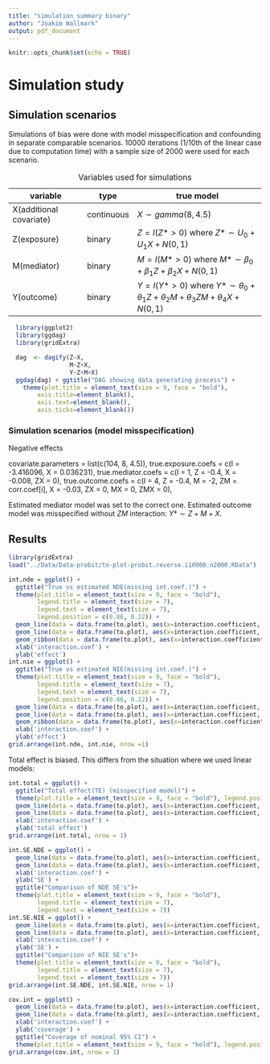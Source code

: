 ```yaml
---
title: "simulation summary binary"
author: "Joakim Wallmark"
output: pdf_document
---
```


```r
knitr::opts_chunk$set(echo = TRUE)
```

# Simulation study

## Simulation scenarios
Simulations of bias were done with model misspecification and confounding in separate comparable scenarios. 10000 iterations (1/10th of the linear case due to computation time) with a sample size of 2000 were used for each scenario.

variable | type | true model
---------|----- | ----------------
X(additional covariate) | continuous | $X\sim gamma(8, 4.5)$
Z(exposure) | binary | $Z=I(Z*>0)$ where $Z*\sim U_0+U_1X+N(0, 1)$
M(mediator) | binary | $M=I(M*>0)$ where $M*\sim \beta_0+\beta_1Z+\beta_2X+N(0, 1)$
Y(outcome) | binary | $Y=I(Y*>0)$ where $Y*\sim \theta_0+\theta_1Z+\theta_2M+\theta_3ZM+\theta_4X+N(0, 1)$

Table: Variables used for simulations

```r
  library(ggplot2)
  library(ggdag)
  library(gridExtra)
```

```r
  dag  <- dagify(Z~X,
                 M~Z+X,
                 Y~Z+M+X)
  ggdag(dag) + ggtitle("DAG showing data generating process") + 
    theme(plot.title = element_text(size = 9, face = "bold"), 
        axis.title=element_blank(),
        axis.text=element_blank(),
        axis.ticks=element_blank())
```

### Simulation scenarios (model misspecification)
Negative effects

covariate.parameters = list(c(104, 8, 4.5)),
true.exposure.coefs = c(I = -3.416096, X = 0.036231),
true.mediator.coefs = c(I = 1, Z = -0.4, X = -0.008, ZX = 0),
true.outcome.coefs = c(I = 4, Z = -0.4, M = -2, ZM = corr.coef[i], X = -0.03, ZX = 0, MX = 0, ZMX = 0),

Estimated mediator model was set to the correct one. Estimated outcome model was misspecified without $ZM$ interaction: $Y*\sim Z+M+X$.

\newpage

## Results
```r
library(gridExtra)
load("../Data/Data-probit/to-plot-probit.reverse.i10000.n2000.RData")

int.nde = ggplot() + 
  ggtitle("True vs estimated NDE(missing int.coef.)") +
  theme(plot.title = element_text(size = 9, face = "bold"),
        legend.title = element_text(size = 7),
        legend.text = element_text(size = 7),
        legend.position = c(0.86, 0.22)) +
  geom_line(data = data.frame(to.plot), aes(x=interaction.coefficient, y = nde.est, col = "est NDE")) +
  geom_line(data = data.frame(to.plot), aes(x=interaction.coefficient, y = nde.true, col = "true NDE")) +
  geom_ribbon(data = data.frame(to.plot), aes(x=interaction.coefficient, ymin=nde.est-nde.emp.SE, ymax=nde.est+nde.emp.SE), linetype=2, alpha=0.1) +
  xlab('interaction.coef') +
  ylab('effect')
int.nie = ggplot() + 
  ggtitle("True vs estimated NIE(missing int.coef.)") +
  theme(plot.title = element_text(size = 9, face = "bold"),
        legend.title = element_text(size = 7),
        legend.text = element_text(size = 7),
        legend.position = c(0.86, 0.22)) +
  geom_line(data = data.frame(to.plot), aes(x=interaction.coefficient, y = nie.est, col = "est NIE")) +
  geom_line(data = data.frame(to.plot), aes(x=interaction.coefficient, y = nie.true, col = "true NIE")) +
  geom_ribbon(data = data.frame(to.plot), aes(x=interaction.coefficient, ymin=nie.est-nie.emp.SE, ymax=nie.est+nie.emp.SE), linetype=2, alpha=0.1) +
  xlab('interaction.coef') +
  ylab('effect')
grid.arrange(int.nde, int.nie, nrow =1)
```

\newpage
Total effect is biased. This differs from the situation where we used linear models:

```r
int.total = ggplot() +
  ggtitle("Total effect(TE) (misspecified model)") +
  theme(plot.title = element_text(size = 9, face = "bold"), legend.position = "bottom") +
  geom_line(data = data.frame(to.plot), aes(x=interaction.coefficient, y = nde.true+nie.true, col = "True TE")) +
  geom_line(data = data.frame(to.plot), aes(x=interaction.coefficient, y = nde.est+nie.est, col = "Estimated TE")) +
  xlab('interaction.coef') +
  ylab('total effect')
grid.arrange(int.total, nrow = 1)
```

```r
int.SE.NDE = ggplot() + 
  geom_line(data = data.frame(to.plot), aes(x=interaction.coefficient, y = nde.emp.SE, col = "emp. SE")) +
  geom_line(data = data.frame(to.plot), aes(x=interaction.coefficient, y = nde.model.SE, col = "model. SE")) +
  xlab('interaction.coef') +
  ylab('SE') +
  ggtitle("Comparison of NDE SE's")+
  theme(plot.title = element_text(size = 9, face = "bold"),
        legend.title = element_text(size = 7),
        legend.text = element_text(size = 7))
int.SE.NIE = ggplot() + 
  geom_line(data = data.frame(to.plot), aes(x=interaction.coefficient, y = nie.emp.SE, col = "emp. SE")) +
  geom_line(data = data.frame(to.plot), aes(x=interaction.coefficient, y = nie.model.SE, col = "model. SE")) +
  xlab('interaction.coef') +
  ylab('SE') +
  ggtitle("Comparison of NIE SE's")+
  theme(plot.title = element_text(size = 9, face = "bold"),
        legend.title = element_text(size = 7),
        legend.text = element_text(size = 7))
grid.arrange(int.SE.NDE, int.SE.NIE, nrow = 1)
```

\newpage

```r
cov.int = ggplot() + 
  geom_line(data = data.frame(to.plot), aes(x=interaction.coefficient, y = nde.coverage, col = "NDE")) +
  geom_line(data = data.frame(to.plot), aes(x=interaction.coefficient, y = nie.coverage, col = "NIE")) +
  xlab('interaction.coef') +
  ylab('coverage') +
  ggtitle("Coverage of nominal 95% CI") +
  theme(plot.title = element_text(size = 9, face = "bold"), legend.position = "bottom")
grid.arrange(cov.int, nrow = 1)
```
